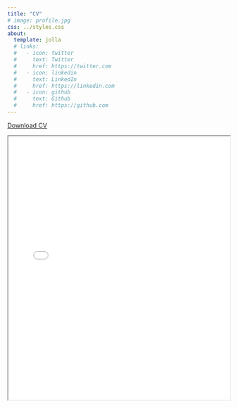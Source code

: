 ```yaml
---
title: "CV"
# image: profile.jpg
css: ../styles.css
about:
  template: jolla
  # links:
  #   - icon: twitter
  #     text: Twitter
  #     href: https://twitter.com
  #   - icon: linkedin
  #     text: LinkedIn
  #     href: https://linkedin.com
  #   - icon: github
  #     text: Github
  #     href: https://github.com
---
```


<!-- [Download CV](../pdfs/matt_carson_cv.pdf){target="_blank"} -->
::: center-content
[Download CV](matt_carson_cv.pdf){target="_blank"}
:::
<!-- Embedding a PDF file -->

<iframe src="matt_carson_cv.pdf" width="100%" height="600px">

This browser does not support PDFs. Please download the PDF to view it: <a href="matt_carson_cv.pdf">Download PDF</a>.

</iframe>
